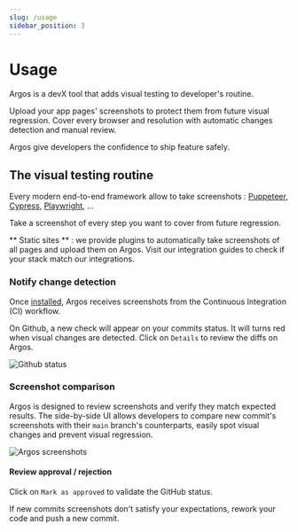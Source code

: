 ```yaml
---
slug: /usage
sidebar_position: 3
---
```



# Usage

Argos is a devX tool that adds visual testing to developer's routine.

Upload your app pages' screenshots to protect them from future visual regression. Cover every browser and resolution with automatic changes detection and manual review.

Argos give developers the confidence to ship feature safely.

## The visual testing routine

Every modern end-to-end framework allow to take screenshots :
[Puppeteer](https://pptr.dev/),
[Cypress](https://www.cypress.io/),
[Playwright](https://playwright.dev/), ...

Take a screenshot of every step you want to cover from future regression.

** Static sites ** : we provide plugins to automatically take screenshots of all pages and upload them on Argos. Visit our integration guides to check if your stack match our integrations.

### Notify change detection

Once [installed](/installation), Argos receives screenshots from the Continuous Integration (CI) workflow.

On Github, a new check will appear on your commits status. It will turns red when visual changes are detected. Click on `Details` to review the diffs on Argos.

<img src={githubStatus} alt="Github status" />

### Screenshot comparison

Argos is designed to review screenshots and verify they match expected results. The side-by-side UI allows developers to compare new commit's screenshots with their `main` branch's counterparts, easily spot visual changes and prevent visual regression.

<img src={argosScreenshots} alt="Argos screenshots" />

#### Review approval / rejection

Click on `Mark as approved` to validate the GitHub status.

If new commits screenshots don't satisfy your expectations, rework your code and push a new commit.
